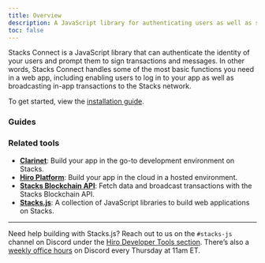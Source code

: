 ```yaml
---
title: Overview
description: A JavaScript library for authenticating users as well as signing transactions and messages.
toc: false
---
```



Stacks Connect is a JavaScript library that can authenticate the identity of your users and prompt them to sign transactions and messages. In other words, Stacks Connect handles some of the most basic functions you need in a web app, including enabling users to log in to your app as well as broadcasting in-app transactions to the Stacks network.

To get started, view the [installation guide](/stacks/connect/installation).

### Guides

<Cards>
  <Card
    href="/stacks/connect/guides/authenticate-users"
    title="Authenticate users"
    description="Connect to user wallets and authenticate their on-chain identity."
  />
  <Card
    href="/stacks/connect/guides/sign-transactions"
    title="Sign transactions"
    description="Enable users to interact with smart contracts through your app."
  />
  <Card
    href="/stacks/connect/guides/sign-messages"
    title="Sign messages"
    description="Prompt users to sign and verify messages."
  />
</Cards>

### Related tools

- **[Clarinet](/stacks/clarinet)**: Build your app in the go-to development environment on Stacks.
- **[Hiro Platform](/stacks/platform)**: Build your app in the cloud in a hosted environment.
- **[Stacks Blockchain API](/stacks/api)**: Fetch data and broadcast transactions with the Stacks Blockchain API.
- **[Stacks.js](/stacks/stacks.js)**: A collection of JavaScript libraries to build web applications on Stacks.

---

Need help building with Stacks.js? Reach out to us on the `#stacks-js` channel on Discord under the [Hiro Developer Tools section](https://stacks.chat/). There’s also a [weekly office hours](https://events.stacks.co/event/HD16484710) on Discord every Thursday at 11am ET.
